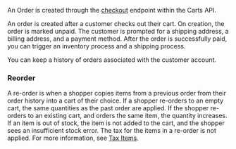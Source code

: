 An Order is created through the [checkout](/docs/api/carts/checkout) endpoint within the Carts API.

An order is created after a customer checks out their cart. On creation, the order is marked unpaid. The customer is prompted for a shipping address, a billing address, and a payment method. After the order is successfully paid, you can trigger an inventory process and a shipping process.

You can keep a history of orders associated with the customer account.

### Reorder

A re-order is when a shopper copies items from a previous order from their order history into a cart of their choice. If a shopper re-orders to an empty cart, the same quantities as the past order are applied. If the shopper re-orders to an existing cart, and orders the same item, the quantity increases. If an item is out of stock, the item is not added to the cart, and the shopper sees an insufficient stock error. The tax for the items in a re-order is not applied. For more information, see [Tax Items](/docs/api/carts/tax-items).